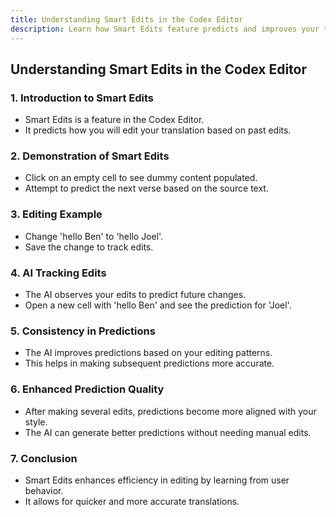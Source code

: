 ```yaml
---
title: Understanding Smart Edits in the Codex Editor
description: Learn how Smart Edits feature predicts and improves your translation editing patterns based on past edits for enhanced efficiency
---
```


## Understanding Smart Edits in the Codex Editor

### 1. Introduction to Smart Edits

<LoomVideo videoId="88ee500a77df4cccb20dd10c7bcca391" timestamp={0} title="Introduction to Smart Edits" />

- Smart Edits is a feature in the Codex Editor.
- It predicts how you will edit your translation based on past edits.

### 2. Demonstration of Smart Edits

<LoomVideo videoId="88ee500a77df4cccb20dd10c7bcca391" timestamp={16} title="Demonstration of Smart Edits" />

- Click on an empty cell to see dummy content populated.
- Attempt to predict the next verse based on the source text.

### 3. Editing Example

<LoomVideo videoId="88ee500a77df4cccb20dd10c7bcca391" timestamp={34} title="Editing Example" />

- Change 'hello Ben' to 'hello Joel'.
- Save the change to track edits.

### 4. AI Tracking Edits

<LoomVideo videoId="88ee500a77df4cccb20dd10c7bcca391" timestamp={63} title="AI Tracking Edits" />

- The AI observes your edits to predict future changes.
- Open a new cell with 'hello Ben' and see the prediction for 'Joel'.

### 5. Consistency in Predictions

<LoomVideo videoId="88ee500a77df4cccb20dd10c7bcca391" timestamp={102} title="Consistency in Predictions" />

- The AI improves predictions based on your editing patterns.
- This helps in making subsequent predictions more accurate.

### 6. Enhanced Prediction Quality

<LoomVideo videoId="88ee500a77df4cccb20dd10c7bcca391" timestamp={124} title="Enhanced Prediction Quality" />

- After making several edits, predictions become more aligned with your style.
- The AI can generate better predictions without needing manual edits.

### 7. Conclusion

<LoomVideo videoId="88ee500a77df4cccb20dd10c7bcca391" timestamp={147} title="Conclusion" />

- Smart Edits enhances efficiency in editing by learning from user behavior.
- It allows for quicker and more accurate translations. 